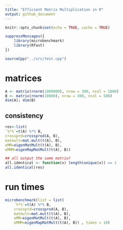 ```yaml
---
title: "Efficient Matrix Multiplication in R"
output: github_document
---
```


```r
knitr::opts_chunk$set(echo = TRUE, cache = TRUE)
```

```r
suppressMessages({
    library(microbenchmark)
    library(Rfast)
})
```


```r
sourceCpp("../src/test.cpp")
```

# matrices

```r
A <- matrix(rnorm(1000000), nrow = 300, ncol = 1000)
B <- matrix(rnorm(10000), nrow = 300, ncol = 500)
dim(A); dim(B)
```

## consistency

```r
res<-list(
`%*%`=t(A) %*% B,
crossprd=crossprod(A, B),
matmult=mat.mult(t(A), B),
eMM=eigenMatMult(t(A), B),
eMMM=eigenMapMatMult(t(A), B))

## all output the same matrix?
all.identical <- function(x) length(unique(x)) == 1
all.identical(res)
```

# run times

```r
microbenchmark(list = list(
    `%*%`=t(A) %*% B,
    crossprd=crossprod(A, B),
    matmult=mat.mult(t(A), B),
    eMM=eigenMatMult(t(A), B),
    eMMM=eigenMapMatMult(t(A), B)) , times = 10)
```

